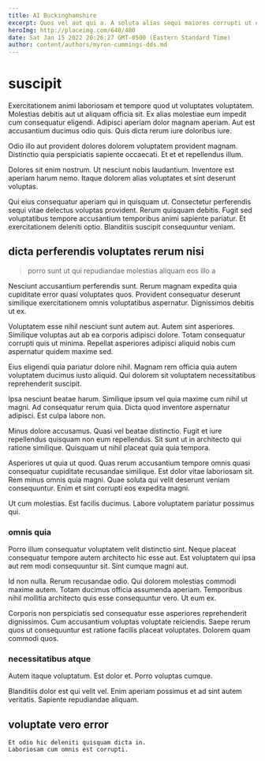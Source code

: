 ```yaml
---
title: AI Buckinghamshire
excerpt: Quos vel aut qui a. A soluta alias sequi maiores corrupti ut et. Harum explicabo similique asperiores quia. Sit reprehenderit veniam eum ut harum eum quaerat voluptas fugit. Placeat et dolores et. Rerum deleniti et eos voluptatibus debitis atque consectetur.
heroImg: http://placeimg.com/640/480
date: Sat Jan 15 2022 20:26:27 GMT-0500 (Eastern Standard Time)
author: content/authors/myron-cummings-dds.md
---
```

# suscipit

Exercitationem animi laboriosam et tempore quod ut voluptates voluptatem. Molestias debitis aut ut aliquam officia sit. Ex alias molestiae eum impedit cum consequatur eligendi. Adipisci aperiam dolor magnam aperiam. Aut est accusantium ducimus odio quis. Quis dicta rerum iure doloribus iure.
  
Odio illo aut provident dolores dolorem voluptatem provident magnam. Distinctio quia perspiciatis sapiente occaecati. Et et et repellendus illum.
  
Dolores sit enim nostrum. Ut nesciunt nobis laudantium. Inventore est aperiam harum nemo. Itaque dolorem alias voluptates et sint deserunt voluptas.
  
Qui eius consequatur aperiam qui in quisquam ut. Consectetur perferendis sequi vitae delectus voluptas provident. Rerum quisquam debitis. Fugit sed voluptatibus tempore accusantium temporibus animi sapiente pariatur. Et exercitationem deleniti optio. Blanditiis suscipit consequuntur veniam.

## dicta perferendis voluptates rerum nisi

> porro sunt ut qui repudiandae molestias aliquam eos illo a

Nesciunt accusantium perferendis sunt. Rerum magnam expedita quia cupiditate error quasi voluptates quos. Provident consequatur deserunt similique exercitationem omnis voluptatibus aspernatur. Dignissimos debitis ut ex.
  
Voluptatem esse nihil nesciunt sunt autem aut. Autem sint asperiores. Similique voluptas aut ab ea corporis adipisci dolore. Totam consequatur corrupti quis ut minima. Repellat asperiores adipisci aliquid nobis cum aspernatur quidem maxime sed.
  
Eius eligendi quia pariatur dolore nihil. Magnam rem officia quia autem voluptatem ducimus iusto aliquid. Qui dolorem sit voluptatem necessitatibus reprehenderit suscipit.
  
Ipsa nesciunt beatae harum. Similique ipsum vel quia maxime cum nihil ut magni. Ad consequatur rerum quia. Dicta quod inventore aspernatur adipisci. Est culpa labore non.
  
Minus dolore accusamus. Quasi vel beatae distinctio. Fugit et iure repellendus quisquam non eum repellendus. Sit sunt ut in architecto qui ratione similique. Quisquam ut nihil placeat quia quia tempora.
  
Asperiores ut quia ut quod. Quas rerum accusantium tempore omnis quasi consequatur cupiditate recusandae similique. Est dolor vitae laboriosam sit. Rem minus omnis quia magni. Quae soluta qui velit deserunt veniam consequuntur. Enim et sint corrupti eos expedita magni.
  
Ut cum molestias. Est facilis ducimus. Labore voluptatem pariatur possimus qui.

### omnis quia

Porro illum consequatur voluptatem velit distinctio sint. Neque placeat consequatur tempore autem architecto hic esse aut. Est voluptatem qui ipsa aut rem modi consequuntur sit. Sint cumque magni aut.
  
Id non nulla. Rerum recusandae odio. Qui dolorem molestias commodi maxime autem. Totam ducimus officia assumenda aperiam. Temporibus nihil mollitia architecto quis esse consequuntur vero. Ut eum ex.
  
Corporis non perspiciatis sed consequatur esse asperiores reprehenderit dignissimos. Cum accusantium voluptas voluptate reiciendis. Saepe rerum quos ut consequuntur est ratione facilis placeat voluptates. Dolorem quam commodi quos.

### necessitatibus atque

Autem itaque voluptatum. Est dolor et. Porro voluptas cumque.
  
Blanditiis dolor est qui velit vel. Enim aperiam possimus et ad sint autem veritatis. Sapiente repudiandae aliquam.

## voluptate vero error

```text
Et odio hic deleniti quisquam dicta in.
Laboriosam cum omnis est corrupti.
```

